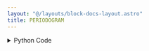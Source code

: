 ```yaml
---
layout: "@/layouts/block-docs-layout.astro"
title: PERIODOGRAM
---
```



<PythonDocsDisplay docstring={docstring} />
<AppDisplay app={app} client:visible />

<details>
<summary>Python Code</summary>
```python
from flojoy import OrderedPair, flojoy, Matrix, Scalar
import numpy as np
from collections import namedtuple
from typing import Literal

import scipy.signal


@flojoy
def PERIODOGRAM(
    default: OrderedPair | Matrix,
    fs: float = 1.0,
    window: str = "boxcar",
    nfft: int = 2,
    detrend: str = "constant",
    return_onesided: bool = True,
    scaling: str = "density",
    axis: int = -1,
    select_return: Literal["f", "Pxx"] = "f",
) -> OrderedPair | Matrix | Scalar:
    """The PERIODOGRAM node is based on a numpy or scipy function.

    The description of that function is as follows:

        Estimate power spectral density using a periodogram.

    Parameters
    ----------
    select_return : 'f', 'Pxx'.
        Select the desired object to return.
        See the respective function docs for descriptors.
    x : array_like
        Time series of measurement values.
    fs : float, optional
        Sampling frequency of the 'x' time series.
        Defaults to 1.0.
    window : str or tuple or array_like, optional
        Desired window to use.
        If 'window' is a string or tuple, it is passed to 'get_window' to
        generate the window values, which are DFT-even by default.
        See 'get_window' for a list of windows and required parameters.
        If 'window' is array_like, it will be used directly as the window
        and its length must be nperseg.
        Defaults to 'boxcar'.
    nfft : int, optional
        Length of the FFT used.
        If 'None', the length of 'x' will be used.
    detrend : str or function or 'False', optional
        Specifies how to detrend each segment.
        If 'detrend' is a string, it is passed as the 'type' argument
        to the 'detrend' function.
        If it is a function, it takes a segment and returns a detrended segment.
        If 'detrend' is 'False', no detrending is done.
        Defaults to 'constant'.
    return_onesided : bool, optional
        If 'True', return a one-sided spectrum for real data.
        If 'False', return a two-sided spectrum.
        Defaults to 'True', but for complex data,
        a two-sided spectrum is always returned.
    scaling : { 'density', 'spectrum' }, optional
        Selects between computing the power spectral density ('density')
        where 'Pxx' has units of V**2/Hz and computing the power
        spectrum ('spectrum') where 'Pxx' has units of V**2, if 'x'
        is measured in V and 'fs' is measured in Hz.
        Defaults to 'density'.
    axis : int, optional
        Axis along which the periodogram is computed;
        the default is over the last axis (i.e. axis=-1).

    Returns
    -------
    DataContainer
        type 'ordered pair', 'scalar', or 'matrix'
    """

    result = scipy.signal.periodogram(
        x=default.y,
        fs=fs,
        window=window,
        nfft=nfft,
        detrend=detrend,
        return_onesided=return_onesided,
        scaling=scaling,
        axis=axis,
    )

    return_list = ["f", "Pxx"]
    if isinstance(result, tuple):
        res_dict = {}
        num = min(len(result), len(return_list))
        for i in range(num):
            res_dict[return_list[i]] = result[i]
        result = res_dict[select_return]
    else:
        result = result._asdict()
        result = result[select_return]

    if isinstance(result, np.ndarray):
        result = OrderedPair(x=default.x, y=result)
    else:
        assert isinstance(
            result, np.number | float | int
        ), f"Expected np.number, float or int for result, got {type(result)}"
        result = Scalar(c=float(result))

    return result

```
[Find this Flojoy Block on GitHub](https://github.com/flojoy-ai/blocks/blob/main/blocks/SCIPY/SIGNAL/PERIODOGRAM/PERIODOGRAM.py)
</details>


## Example
